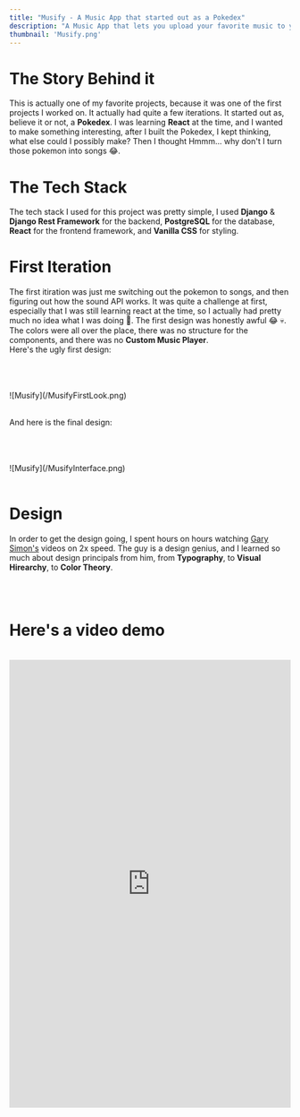 ```yaml
---
title: "Musify - A Music App that started out as a Pokedex"
description: "A Music App that lets you upload your favorite music to your custom music library, and fetches the lyrics from an external API, and plays the Music on a Custom built Music Player."
thumbnail: 'Musify.png'
---
```




# The Story Behind it

This is actually one of my favorite projects, because it was one of the first projects I worked on. It actually had quite a few iterations. It started out as, believe it or not, a **Pokedex**. I was learning **React** at the time, and I wanted to make something interesting, after I built the Pokedex, I kept thinking, what else could I possibly make? Then I thought Hmmm... why don't I turn those pokemon into songs 😂.
<br/>


# The Tech Stack


The tech stack I used for this project was pretty simple, I used **Django** & **Django Rest Framework** for the backend, **PostgreSQL** for the database, **React** for the frontend framework, and **Vanilla CSS** for styling.

# First Iteration

The first itiration was just me switching out the pokemon to songs, and then figuring out how the sound API works. It was quite a challenge at first, especially that I was still learning react at the time, so I actually had pretty much no idea what I was doing 🤔. The first design was honestly awful 😂 💀. The colors were all over the place, there was no structure for the components, and there was no **Custom Music Player**.
<br/>
Here's the ugly first design:

<br/>
<br/>
<br/>
![Musify](/MusifyFirstLook.png)
<br/>
<br/>

And here is the final design:

<br/>
<br/>
<br/>
![Musify](/MusifyInterface.png)
<br/>
<br/>

# Design

In order to get the design going, I spent hours on hours watching [Gary Simon's](https://www.youtube.com/c/DesignCourse) videos on 2x speed. The guy is a design genius, and I learned so much about design principals from him, from **Typography**, to **Visual Hirearchy**, to **Color Theory**.

<br/>
<br/>


# Here's a video demo

<br/>


<iframe width='100%' height='800' src="https://www.youtube.com/embed/F28bVT1xE-c" frameborder="0" allow="accelerometer;  encrypted-media; gyroscope; picture-in-picture" allowfullscreen></iframe>
<br/>
<br/>
